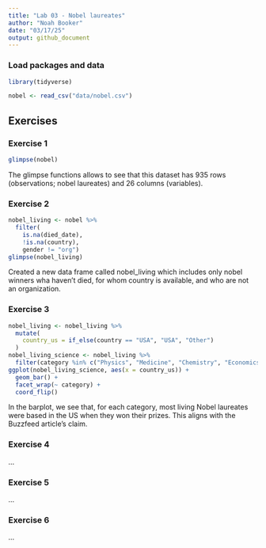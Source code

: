 ```yaml
---
title: "Lab 03 - Nobel laureates"
author: "Noah Booker"
date: "03/17/25"
output: github_document
---
```


### Load packages and data

```r
library(tidyverse) 
```

```r
nobel <- read_csv("data/nobel.csv")
```

## Exercises

### Exercise 1
```r
glimpse(nobel)
```

The glimpse functions allows to see that this dataset has 935 rows (observations; nobel laureates)
and 26 columns (variables).


### Exercise 2

```r
nobel_living <- nobel %>% 
  filter(
    is.na(died_date),
    !is.na(country),
    gender != "org")
glimpse(nobel_living)
```
Created a new data frame called nobel_living which includes only nobel winners wha haven't died,
for whom country is available, and who are not an organization.

### Exercise 3

```r
nobel_living <- nobel_living %>%
  mutate(
    country_us = if_else(country == "USA", "USA", "Other")
  )
nobel_living_science <- nobel_living %>%
  filter(category %in% c("Physics", "Medicine", "Chemistry", "Economics"))
ggplot(nobel_living_science, aes(x = country_us)) +
  geom_bar() +
  facet_wrap(~ category) +
  coord_flip()
```

In the barplot, we see that, for each category, most living Nobel laureates were based in the US
when they won their prizes. This aligns with the Buzzfeed article's claim.


### Exercise 4

...

### Exercise 5

...

### Exercise 6

...
